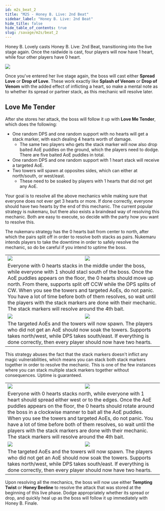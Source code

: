 ```yaml
---
id: m2s_beat_2
title: "M2S - Honey B. Live: 2nd Beat"
sidebar_label: "Honey B. Live: 2nd Beat"
hide_title: false
hide_table_of_contents: true
slug: /savage/m2s/beat_2
---
```


Honey B. Lovely casts <Raidwide>Honey B. Live: 2nd Beat</Raidwide>, transitioning into the live stage again. Once the raidwide is cast, four players will now have 1 heart, while four other players have 0 heart.

<img src='https://ffxivkittenassets.z7.web.core.windows.net/m2s/transition_beat_2.gif' />

Once you've entered her live stage again, the boss will cast either <strong>Spread Love</strong> or <strong>Drop of Love</strong>. These work exactly like <strong>Splash of Venom</strong> or <strong>Drop of Venom</strong> with the added effect of inflicting a heart, so make a mental note as to whether its spread or partner stack, as this mechanic will resolve later.

## Love Me Tender

After she stores her attack, the boss will follow it up with <strong>Love Me Tender</strong>, which does the following:
- One random DPS and one random support with no hearts will get a stack marker, with each dealing 4 hearts worth of damage.
  - The same two players who gets the stack marker will now also drop baited AoE puddles on the ground, which the players need to dodge. There are five baited AoE puddles in total.
- One random DPS and one random support with 1 heart stack will receive a targeted AoE.
- Two towers will spawn at opposites sides, which can either at north/south, or west/east.
  - These need to be soaked by players with 1 hearts that did not get any AoE.

Your goal is to resolve all the above mechanics while making sure that everyone does not ever get 3 hearts or more. If done correctly, everyone should have two hearts by the end of this mechanic. The current popular strategy is nukemaru, but there also exists a braindead way of resolving this mechanic. Both are easy to execute, so decide with the party how you want to resolve this.


<Tabs>

<TabItem value="Nukemaru" label="Nukemaru (JP)" default>

The nukemaru strategy has the 0 hearts bait from center to north, after which the pairs split off in order to resolve both stacks as pairs. Nukemaru intends players to take the downtime in order to safely resolve the mechanic, so do be careful if you intend to uptime the boss.

<table width='80%'>
    <tr>
        <td width='35%'><img src='https://ffxivkittenassets.z7.web.core.windows.net/m2s/beat_2_nukemaru_1.png' /></td>
        <td width='35%'><img src='https://ffxivkittenassets.z7.web.core.windows.net/m2s/beat_2_nukemaru_2.png' /></td>
    </tr>
    <tr>
        <td colspan='2'>Everyone with 0 hearts stacks in the middle under the boss, while everyone with 1 should stacl south of the boss. Once the AoE puddles appears on the floor, the 0 hearts should move up north. From there, supports split off CCW while the DPS splits of CW. When you see the towers and targeted AoEs, do not panic. You have a lot of time before both of them resolves, so wait until the players with the stack markers are done with their mechanic. The stack markers will resolve around the 4th bait.</td>
    </tr>
    <tr>
        <td><img src='https://ffxivkittenassets.z7.web.core.windows.net/m2s/beat_2_nukemaru_3.png' /></td>
        <td><img src='https://ffxivkittenassets.z7.web.core.windows.net/m2s/beat_2_nukemaru_4.png' /></td>
    </tr>
    <tr>
        <td colspan='2'>The targeted AoEs and the towers will now spawn. The players who did not get an AoE should now soak the towers. Supports takes north/west, while DPS takes south/east. If everything is done correctly, then every player should now have two hearts.</td>
    </tr>
</table>

</TabItem>

<TabItem value="Braindead" label="Braindead (NA)">

This strategy abuses the fact that the stack markers doesn't inflict any magic vulnerabilities, which means you can stack both stack markers together in order to resolve the mechanic. This is one of the few instances where you can stack multiple stack markers together without consequences. Uptime is guaranteed.

<table width='80%'>
    <tr>
        <td width='35%'><img src='https://ffxivkittenassets.z7.web.core.windows.net/m2s/beat_2_braindead_1.png' /></td>
        <td width='35%'><img src='https://ffxivkittenassets.z7.web.core.windows.net/m2s/beat_2_braindead_2.png' /></td>
    </tr>
    <tr>
        <td colspan='2'>Everyone with 0 hearts stacks north, while everyone with 1 heart should spread either west or to the edges. Once the AoE puddles appears on the floor, the 0 hearts should rotate around the boss in a clockwise manner to bait all the AoE puddles. When you see the towers and targeted AoEs, do not panic. You have a lot of time before both of them resolves, so wait until the players with the stack markers are done with their mechanic. The stack markers will resolve around the 4th bait.</td>
    </tr>
    <tr>
        <td><img src='https://ffxivkittenassets.z7.web.core.windows.net/m2s/beat_2_braindead_3.png' /></td>
        <td><img src='https://ffxivkittenassets.z7.web.core.windows.net/m2s/beat_2_braindead_4.png' /></td>
    </tr>
    <tr>
        <td colspan='2'>The targeted AoEs and the towers will now spawn. The players who did not get an AoE should now soak the towers. Supports takes north/west, while DPS takes south/east. If everything is done correctly, then every player should now have two hearts.</td>
    </tr>
</table>

</TabItem>

</Tabs>


Upon resolving all the mechanics, the boss will now use either <strong>Tempting Twist</strong> or <strong>Honey Beeline</strong> to resolve the attack that was stored at the beginning of this live phase. Dodge appropriately whether its spread or drop, and quickly heal up as the boss will follow it up immediately with <Raidwide>Honey B. Finale</Raidwide>.